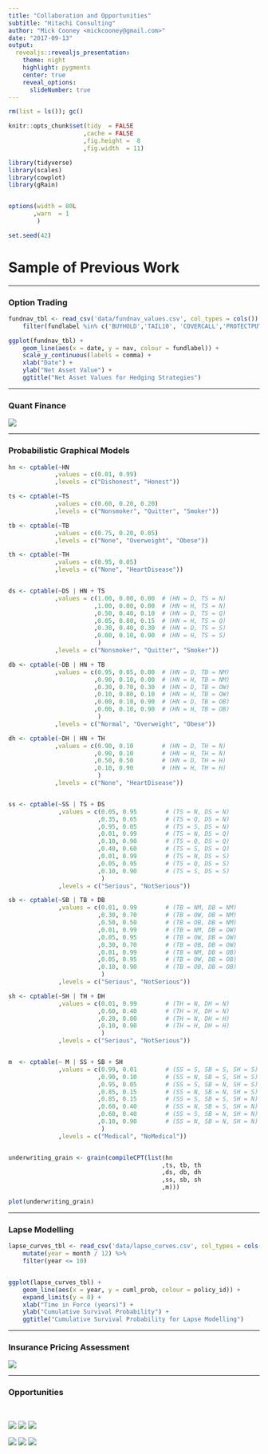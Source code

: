 ```yaml
---
title: "Collaboration and Opportunities"
subtitle: "Hitachi Consulting"
author: "Mick Cooney <mickcooney@gmail.com>"
date: "2017-09-13"
output:
  revealjs::revealjs_presentation:
    theme: night
    highlight: pygments
    center: true
    reveal_options:
      slideNumber: true
---
```


```r
rm(list = ls()); gc()

knitr::opts_chunk$set(tidy  = FALSE
                     ,cache = FALSE
                     ,fig.height =  8
                     ,fig.width  = 11)

library(tidyverse)
library(scales)
library(cowplot)
library(gRain)


options(width = 80L
       ,warn  = 1
        )

set.seed(42)
```

# Sample of Previous Work

---

### Option Trading

```r
fundnav_tbl <- read_csv('data/fundnav_values.csv', col_types = cols()) %>%
    filter(fundlabel %in% c('BUYHOLD','TAIL10', 'COVERCALL','PROTECTPUT'))

ggplot(fundnav_tbl) +
    geom_line(aes(x = date, y = nav, colour = fundlabel)) +
    scale_y_continuous(labels = comma) +
    xlab("Date") +
    ylab("Net Asset Value") +
    ggtitle("Net Asset Values for Hedging Strategies")
```

---

### Quant Finance

![](img/manufacturehedge_pdf_plot.png)

---

### Probabilistic Graphical Models

```r
hn <- cptable(~HN
             ,values = c(0.01, 0.99)
             ,levels = c("Dishonest", "Honest"))

ts <- cptable(~TS
             ,values = c(0.60, 0.20, 0.20)
             ,levels = c("Nonsmoker", "Quitter", "Smoker"))

tb <- cptable(~TB
             ,values = c(0.75, 0.20, 0.05)
             ,levels = c("None", "Overweight", "Obese"))

th <- cptable(~TH
             ,values = c(0.95, 0.05)
             ,levels = c("None", "HeartDisease"))


ds <- cptable(~DS | HN + TS
             ,values = c(1.00, 0.00, 0.00  # (HN = D, TS = N)
                        ,1.00, 0.00, 0.00  # (HN = H, TS = N)
                        ,0.50, 0.40, 0.10  # (HN = D, TS = Q)
                        ,0.05, 0.80, 0.15  # (HN = H, TS = Q)
                        ,0.30, 0.40, 0.30  # (HN = D, TS = S)
                        ,0.00, 0.10, 0.90  # (HN = H, TS = S)
                         )
             ,levels = c("Nonsmoker", "Quitter", "Smoker"))

db <- cptable(~DB | HN + TB
             ,values = c(0.95, 0.05, 0.00  # (HN = D, TB = NM)
                        ,0.90, 0.10, 0.00  # (HN = H, TB = NM)
                        ,0.30, 0.70, 0.30  # (HN = D, TB = OW)
                        ,0.10, 0.80, 0.10  # (HN = H, TB = OW)
                        ,0.00, 0.10, 0.90  # (HN = D, TB = OB)
                        ,0.00, 0.10, 0.90  # (HN = H, TB = OB)
                         )
             ,levels = c("Normal", "Overweight", "Obese"))

dh <- cptable(~DH | HN + TH
             ,values = c(0.90, 0.10        # (HN = D, TH = N)
                        ,0.90, 0.10        # (HN = H, TH = N)
                        ,0.50, 0.50        # (HN = D, TH = H)
                        ,0.10, 0.90        # (HN = H, TH = H)
                         )
             ,levels = c("None", "HeartDisease"))


ss <- cptable(~SS | TS + DS
              ,values = c(0.05, 0.95        # (TS = N, DS = N)
                         ,0.35, 0.65        # (TS = Q, DS = N)
                         ,0.95, 0.05        # (TS = S, DS = N)
                         ,0.01, 0.99        # (TS = N, DS = Q)
                         ,0.10, 0.90        # (TS = Q, DS = Q)
                         ,0.40, 0.60        # (TS = S, DS = Q)
                         ,0.01, 0.99        # (TS = N, DS = S)
                         ,0.05, 0.95        # (TS = Q, DS = S)
                         ,0.10, 0.90        # (TS = S, DS = S)
                          )
              ,levels = c("Serious", "NotSerious"))

sb <- cptable(~SB | TB + DB
              ,values = c(0.01, 0.99        # (TB = NM, DB = NM)
                         ,0.30, 0.70        # (TB = OW, DB = NM)
                         ,0.50, 0.50        # (TB = OB, DB = NM)
                         ,0.01, 0.99        # (TB = NM, DB = OW)
                         ,0.05, 0.95        # (TB = OW, DB = OW)
                         ,0.30, 0.70        # (TB = OB, DB = OW)
                         ,0.01, 0.99        # (TB = NM, DB = OB)
                         ,0.05, 0.95        # (TB = OW, DB = OB)
                         ,0.10, 0.90        # (TB = OB, DB = OB)
                          )
              ,levels = c("Serious", "NotSerious"))

sh <- cptable(~SH | TH + DH
              ,values = c(0.01, 0.99        # (TH = N, DH = N)
                         ,0.60, 0.40        # (TH = H, DH = N)
                         ,0.20, 0.80        # (TH = N, DH = H)
                         ,0.10, 0.90        # (TH = H, DH = H)
                          )
              ,levels = c("Serious", "NotSerious"))


m  <- cptable(~ M | SS + SB + SH
              ,values = c(0.99, 0.01        # (SS = S, SB = S, SH = S)
                         ,0.90, 0.10        # (SS = N, SB = S, SH = S)
                         ,0.95, 0.05        # (SS = S, SB = N, SH = S)
                         ,0.85, 0.15        # (SS = N, SB = N, SH = S)
                         ,0.85, 0.15        # (SS = S, SB = S, SH = N)
                         ,0.60, 0.40        # (SS = N, SB = S, SH = N)
                         ,0.60, 0.40        # (SS = S, SB = N, SH = N)
                         ,0.10, 0.90        # (SS = N, SB = N, SH = N)
                          )
              ,levels = c("Medical", "NoMedical"))


underwriting_grain <- grain(compileCPT(list(hn
                                           ,ts, tb, th
                                           ,ds, db, dh
                                           ,ss, sb, sh
                                           ,m)))

plot(underwriting_grain)
```

---

### Lapse Modelling

```r
lapse_curves_tbl <- read_csv('data/lapse_curves.csv', col_types = cols()) %>%
    mutate(year = month / 12) %>%
    filter(year <= 10)


ggplot(lapse_curves_tbl) +
    geom_line(aes(x = year, y = cuml_prob, colour = policy_id)) +
    expand_limits(y = 0) +
    xlab("Time in Force (years)") +
    ylab("Cumulative Survival Probability") +
    ggtitle("Cumulative Survival Probability for Lapse Modelling")

```

---

### Insurance Pricing Assessment

![](img/insurance_pricing_assessment.png)

---

### Opportunities


\


![](img/rsa_logo.png)
![](img/mercer_logo.png)
![](img/aig_logo.png)

![](img/hiscox_logo.png)
![](img/mibi_logo.png)
![](img/argo_logo.png)




